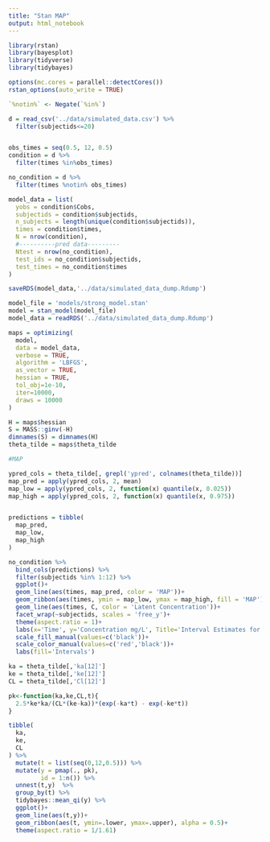 ```yaml
---
title: "Stan MAP"
output: html_notebook
---
```

```r
library(rstan)
library(bayesplot)
library(tidyverse)
library(tidybayes)

options(mc.cores = parallel::detectCores())
rstan_options(auto_write = TRUE)

`%notin%` <- Negate(`%in%`)

```

```r
d = read_csv('../data/simulated_data.csv') %>%
  filter(subjectids<=20)


obs_times = seq(0.5, 12, 0.5)
condition = d %>% 
  filter(times %in%obs_times)

no_condition = d %>% 
  filter(times %notin% obs_times)

model_data = list(
  yobs = condition$Cobs,
  subjectids = condition$subjectids,
  n_subjects = length(unique(condition$subjectids)),
  times = condition$times,
  N = nrow(condition),
  #----------pred data---------
  Ntest = nrow(no_condition),
  test_ids = no_condition$subjectids,
  test_times = no_condition$times
)

saveRDS(model_data,'../data/simulated_data_dump.Rdump')
```


```r

model_file = 'models/strong_model.stan'
model = stan_model(model_file)
model_data = readRDS('../data/simulated_data_dump.Rdump')

maps = optimizing(
  model,
  data = model_data,
  verbose = TRUE,
  algorithm = 'LBFGS',
  as_vector = TRUE,
  hessian = TRUE,
  tol_obj=1e-10,
  iter=10000,
  draws = 10000
)

H = maps$hessian
S = MASS::ginv(-H)
dimnames(S) = dimnames(H)
theta_tilde = maps$theta_tilde

```


```r

#MAP

ypred_cols = theta_tilde[, grepl('ypred', colnames(theta_tilde))]
map_pred = apply(ypred_cols, 2, mean)
map_low = apply(ypred_cols, 2, function(x) quantile(x, 0.025))
map_high = apply(ypred_cols, 2, function(x) quantile(x, 0.975))


predictions = tibble(
  map_pred,
  map_low,
  map_high
)


```


```r



no_condition %>% 
  bind_cols(predictions) %>% 
  filter(subjectids %in% 1:12) %>% 
  ggplot()+
  geom_line(aes(times, map_pred, color = 'MAP'))+
  geom_ribbon(aes(times, ymin = map_low, ymax = map_high, fill = 'MAP'), alpha = 0.25)+
  geom_line(aes(times, C, color = 'Latent Concentration'))+
  facet_wrap(~subjectids, scales = 'free_y')+
  theme(aspect.ratio = 1)+
  labs(x='Time', y='Concentration mg/L', Title='Interval Estimates for concentration')+
  scale_fill_manual(values=c('black'))+
  scale_color_manual(values=c('red','black'))+
  labs(fill='Intervals')
```


```r
ka = theta_tilde[,'ka[12]']
ke = theta_tilde[,'ke[12]']
CL = theta_tilde[,'Cl[12]']

pk<-function(ka,ke,CL,t){
  2.5*ke*ka/(CL*(ke-ka))*(exp(-ka*t) - exp(-ke*t))
}

tibble(
  ka,
  ke, 
  CL
) %>% 
  mutate(t = list(seq(0,12,0.5))) %>% 
  mutate(y = pmap(., pk),
         id = 1:n()) %>% 
  unnest(t,y)  %>% 
  group_by(t) %>% 
  tidybayes::mean_qi(y) %>% 
  ggplot()+
  geom_line(aes(t,y))+
  geom_ribbon(aes(t, ymin=.lower, ymax=.upper), alpha = 0.5)+
  theme(aspect.ratio = 1/1.61)
```


